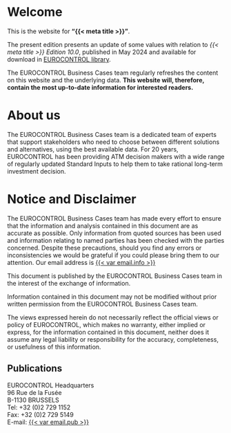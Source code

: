 # Welcome {-}

This is the website for __"{{< meta title  >}}"__.

The present edition presents an update of some values with relation to *{{< meta title  >}} Edition 10.0*, published in May 2024 and available for download in [EUROCONTROL library](https://www.eurocontrol.int/publication/eurocontrol-standard-inputs-economic-analyses). 

The EUROCONTROL Business Cases team regularly refreshes the content on this website
and the underlying data.
**This website will, therefore, contain the most up-to-date information for interested readers.**
 

# About us

The EUROCONTROL Business Cases team is a dedicated team of experts that support
stakeholders who need to choose between different solutions and alternatives, 
using the best available data. For 20 years, EUROCONTROL has been providing ATM 
decision makers with a wide range of regularly updated Standard Inputs to help 
them to take rational long-term investment decision.

# Notice and Disclaimer {-}

The EUROCONTROL Business Cases team has made every effort to ensure that the 
information and analysis contained in this document are as accurate as possible.
Only information from quoted sources has been used and information relating to
named parties has been checked with the parties concerned. Despite these precautions, 
should you find any errors or inconsistencies we would be grateful if you could 
please bring them to our attention. Our email address is [{{< var email.info >}}](mailto:{{< var email.info >}})

This document is published by the EUROCONTROL Business Cases team in the interest
of the exchange of information.

Information contained in this document may not be modified without prior written 
permission from the EUROCONTROL Business Cases team.

The views expressed herein do not necessarily reflect the official views or policy
of EUROCONTROL, which makes no warranty, either implied or express, for the 
information contained in this document, neither does it assume any legal liability
or responsibility for the accuracy, completeness, or usefulness of this information.




## Publications {-}

| EUROCONTROL Headquarters
| 96 Rue de la Fusée
| B-1130 BRUSSELS
| Tel: +32 (0)2 729 1152
| Fax: +32 (0)2 729 5149
| E-mail: [{{< var email.pub >}}](mailto:{{< var email.pub >}})